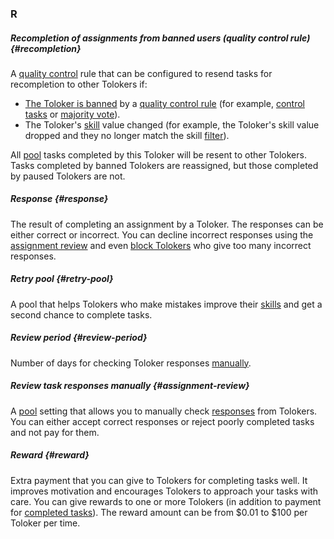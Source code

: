 ### R

##### Recompletion of assignments from banned users (quality control rule) {#recompletion}

A [quality control](#quality-control) rule that can be configured to resend tasks for recompletion to other Tolokers if:

  - [The Toloker is banned](#banning-tolokers) by a [quality control rule](#quality-control-rule) (for example, [control tasks](#control-task) or [majority vote](#majority-vote)).
  - The Toloker's [skill](#skill) value changed (for example, the Toloker's skill value dropped and they no longer match the skill [filter](#filters)).

All [pool](#pool) tasks completed by this Toloker will be resent to other Tolokers. Tasks completed by banned Tolokers are reassigned, but those completed by paused Tolokers are not.

##### Response {#response}

The result of completing an assignment by a Toloker. The responses can be either correct or incorrect. You can decline incorrect responses using the [assignment review](#assignment-review) and even [block Tolokers](#banning-tolokers) who give too many incorrect responses.

##### Retry pool {#retry-pool}

A pool that helps Tolokers who make mistakes improve their [skills](#skill) and get a second chance to complete tasks.

##### Review period {#review-period}

Number of days for checking Toloker responses [manually](#assignment-review).

##### Review task responses manually {#assignment-review}

A [pool](#pool) setting that allows you to manually check [responses](#response) from Tolokers. You can either accept correct responses or reject poorly completed tasks and not pay for them.

##### Reward {#reward}

Extra payment that you can give to Tolokers for completing tasks well. It improves motivation and encourages Tolokers to approach your tasks with care. You can give rewards to one or more Tolokers (in addition to payment for [completed tasks](#completed-tasks)). The reward amount can be from $0.01 to $100 per Toloker per time.
